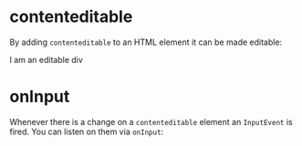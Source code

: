 
<Meta title="Fundamentals/Contenteditable" />

# contenteditable

By adding `contenteditable` to an HTML element it can be made editable:

<!-- TODO: Add HTML source code next to element -->

<BasicContentEditableDiv>I am an editable div</BasicContentEditableDiv>

# onInput

Whenever there is a change on a `contenteditable` element an `InputEvent` is fired. You can listen on them via `onInput`:

<InvestigateInputEvent/>

